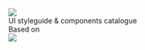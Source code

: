 
<Meta title="Home/Intro" />

<section style={{
  display: 'flex',
  flexDirection: 'column',
  flex: 1,
  width: '100%',
  maxWidth: '600px',
  margin: '0 auto',
  textAlign: 'center'
}}>
  <div style={{
    display: 'flex',
    flex: 1,
    flexDirection: 'column',
    alignItems: 'center',
    justifyContent: 'center',
  }}>
    <div style={{ width: '100%' }}>
      <a href="https://metodiev.dev" target="_blank" style={{ display: 'inline-block', width: '50%', margin: '2em auto' }}>
        <img
          style={{ width: '100%' }}
          src={ mmLogo }
        />
      </a>
      <div style={{ fontFamily: 'acari-sans', fontSize: '14px', color: '#818181' }}>
        UI styleguide &amp; components catalogue
      </div>
    </div>
  </div>

  <div>
    <div style={{ fontFamily: 'acari-sans', fontSize: '12px', color: '#818181' }}>
      Based on
    </div>
    <a href="https://storybook.js.org" target="_blank" style={{ display: 'inline-block', width: '25%', margin: '1em auto' }}>
      <img
        style={{ width: '100%' }}
        src={ storybookLogo }
      />
    </a>
  </div>
</section>
